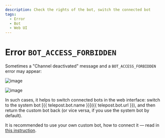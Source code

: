 ```yaml
---
description: Check the rights of the bot, switch the connected bot
tags:
  - Error
  - Bot
  - Web UI
---
```


# Error `BOT_ACCESS_FORBIDDEN`

Sometimes a "Channel deactivated" message and a `BOT_ACCESS_FORBIDDEN` error may appear:

![image](/images/202869020-37e868be-5841-44ca-984d-cb26db11add4.jpg)

![image](/images/202869049-0eeb62d0-6ec3-439a-9ca4-ef8a9b0cd2a4.jpg)

In such cases, it helps to switch connected bots in the web interface: switch to the system bot [{{ telepost.bot.name }}]({{ telepost.bot.url }}), and then return the custom bot back (or vice versa, if you use the system bot by default).

It is recommended to use your own custom bot, how to connect it — read in [this instruction](../start/personal-bot-for-telepost.mdx).
